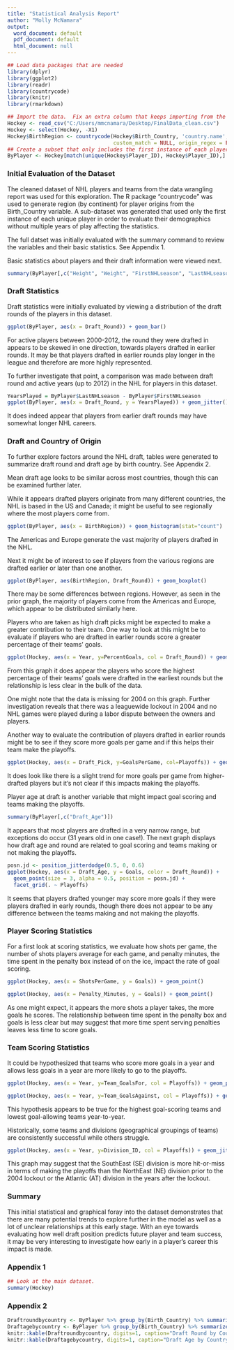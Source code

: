 ---
title: "Statistical Analysis Report"
author: "Molly McNamara"
output:
  word_document: default
  pdf_document: default
  html_document: null
---

```{r setup, echo=FALSE, include=FALSE}
## Load data packages that are needed
library(dplyr)
library(ggplot2)
library(readr)
library(countrycode)
library(knitr)
library(rmarkdown)

## Import the data.  Fix an extra column that keeps importing from the CSV. Add a birth region converted from birth country.
Hockey <- read_csv("C:/Users/mmcnamara/Desktop/FinalData_clean.csv")
Hockey <- select(Hockey, -X1)
Hockey$BirthRegion <- countrycode(Hockey$Birth_Country, 'country.name', 'continent', warn = TRUE, custom_dict = NULL,
                                  custom_match = NULL, origin_regex = FALSE)
## Create a subset that only includes the first instance of each player. This way analysis of certain attributes is not skewed by multiple seasons of play by a player.
ByPlayer <- Hockey[match(unique(Hockey$Player_ID), Hockey$Player_ID),]
```

### Initial Evaluation of the Dataset

The cleaned dataset of NHL players and teams from the data wrangling report was used for this exploration.  The R package "countrycode" was used to generate region (by continent) for player origins from the Birth_Country variable.  A sub-dataset was generated that used only the first instance of each unique player in order to evaluate their demographics without multiple years of play affecting the statistics.

The full datset was initially evaluated with the summary command to review the variables and their basic statistics. See Appendix 1.

Basic statistics about players and their draft information were viewed next.
```{r player, echo=FALSE}
summary(ByPlayer[,c("Height", "Weight", "FirstNHLseason", "LastNHLseason", "Draft_Pick","Draft_Year", "Draft_Age", "Draft_Round", "Draft_Pick")])

```

### Draft Statistics

Draft statistics were initially evaluated by viewing a distribution of the draft rounds of the players in this dataset.
```{r draft stats, echo=FALSE}
ggplot(ByPlayer, aes(x = Draft_Round)) + geom_bar()
```

For active players between 2000-2012, the round they were drafted in appears to be skewed in one direction, towards players drafted in earlier rounds.  It may be that players drafted in earlier rounds play longer in the league and therefore are more highly represented.

To further investigate that point, a comparison was made between draft round and active years (up to 2012) in the NHL for players in this dataset.
```{r yearsplayed, echo=FALSE}
YearsPlayed = ByPlayer$LastNHLseason - ByPlayer$FirstNHLseason
ggplot(ByPlayer, aes(x = Draft_Round, y = YearsPlayed)) + geom_jitter() + geom_smooth(method = lm)
```

It does indeed appear that players from earlier draft rounds may have somewhat longer NHL careers.

### Draft and Country of Origin
To further explore factors around the NHL draft, tables were generated to summarize draft round and draft age by birth country. See Appendix 2.

Mean draft age looks to be similar across most countries, though this can be examined further later.

While it appears drafted players originate from many different countries, the NHL is based in the US and Canada; it might be useful to see regionally where the most players come from.
```{r regions, echo=FALSE}
ggplot(ByPlayer, aes(x = BirthRegion)) + geom_histogram(stat="count")
```

The Americas and Europe generate the vast majority of players drafted in the NHL.

Next it might be of interest to see if players from the various regions are drafted earlier or later than one another.
```{r region draft, echo=FALSE}
ggplot(ByPlayer, aes(BirthRegion, Draft_Round)) + geom_boxplot()
```

There may be some differences between regions. However, as seen in the prior graph, the majority of players come from the Americas and Europe, which appear to be distributed similarly here.

Players who are taken as high draft picks might be expected to make a greater contribution to their team.  One way to look at this might be to evaluate if players who are drafted in earlier rounds score a greater percentage of their teams' goals.
```{r, echo=FALSE}
ggplot(Hockey, aes(x = Year, y=PercentGoals, col = Draft_Round)) + geom_jitter()
```

From this graph it does appear the players who score the highest percentage of their teams' goals were drafted in the earliest rounds but the relationship is less clear in the bulk of the data.

One might note that the data is missing for 2004 on this graph.  Further investigation reveals that there was a leaguewide lockout in 2004 and no NHL games were played during a labor dispute between the owners and players.

Another way to evaluate the contribution of players drafted in earlier rounds might be to see if they score more goals per game and if this helps their team make the playoffs.
```{r, echo=FALSE}
ggplot(Hockey, aes(x = Draft_Pick, y=GoalsPerGame, col=Playoffs)) + geom_point(alpha = 0.5, position = "jitter") + geom_smooth(method = lm)
```

It does look like there is a slight trend for more goals per game from higher-drafted players but it's not clear if this impacts making the playoffs. 

Player age at draft is another variable that might impact goal scoring and teams making the playoffs. 
```{r, echo=FALSE}
summary(ByPlayer[,c("Draft_Age")])
```

It appears that most players are drafted in a very narrow range, but exceptions do occur (31 years old in one case!). The next graph displays how draft age and round are related to goal scoring and teams making or not making the playoffs.
```{r, echo=FALSE}
posn.jd <- position_jitterdodge(0.5, 0, 0.6)
ggplot(Hockey, aes(x = Draft_Age, y = Goals, color = Draft_Round)) + 
  geom_point(size = 3, alpha = 0.5, position = posn.jd) + 
  facet_grid(. ~ Playoffs)
```

It seems that players drafted younger may score more goals if they were players drafted in early rounds, though there does not appear to be any difference between the teams making and not making the playoffs.

### Player Scoring Statistics

For a first look at scoring statistics, we evaluate how shots per game, the number of shots players average for each game, and penalty minutes, the time spent in the penalty box instead of on the ice, impact the rate of goal scoring.
```{r, echo=FALSE}
ggplot(Hockey, aes(x = ShotsPerGame, y = Goals)) + geom_point()
```
```{r, echo=FALSE}
ggplot(Hockey, aes(x = Penalty_Minutes, y = Goals)) + geom_point()
```

As one might expect, it appears the more shots a player takes, the more goals he scores. The relationship between time spent in the penalty box and goals is less clear but may suggest that more time spent serving penalties leaves less time to score goals.

### Team Scoring Statistics

It could be hypothesized that teams who score more goals in a year and allows less goals in a year are more likely to go to the playoffs.
```{r, echo=FALSE}
ggplot(Hockey, aes(x = Year, y=Team_GoalsFor, col = Playoffs)) + geom_point()
```

```{r, echo=FALSE}
ggplot(Hockey, aes(x = Year, y=Team_GoalsAgainst, col = Playoffs)) + geom_point()
```

This hypothesis appears to be true for the highest goal-scoring teams and lowest goal-allowing teams year-to-year.

Historically, some teams and divisions (geographical groupings of teams) are consistently successful while others struggle.
```{r, echo=FALSE}
ggplot(Hockey, aes(x = Year, y=Division_ID, col = Playoffs)) + geom_jitter()
```

This graph may suggest that the SouthEast (SE) division is more hit-or-miss in terms of making the playoffs than the NorthEast (NE) division prior to the 2004 lockout or the Atlantic (AT) division in the years after the lockout.

### Summary

This initial statistical and graphical foray into the dataset demonstrates that there are many potential trends to explore further in the model as well as a lot of unclear relationships at this early stage. With an eye towards evaluating how well draft position predicts future player and team success, it may be very interesting to investigate how early in a player's career this impact is made.

### Appendix 1

```{r summary, echo=TRUE}
## Look at the main dataset.
summary(Hockey)
```

### Appendix 2

```{r kable, echo=FALSE, fig.width=3}
Draftroundbycountry <- ByPlayer %>% group_by(Birth_Country) %>% summarize(MeanDraftRound=mean(Draft_Round))
Draftagebycountry <- ByPlayer %>% group_by(Birth_Country) %>% summarize(MeanDraftAge=mean(Draft_Age))
knitr::kable(Draftroundbycountry, digits=1, caption="Draft Round by Country")
knitr::kable(Draftagebycountry, digits=1, caption="Draft Age by Country")
```


